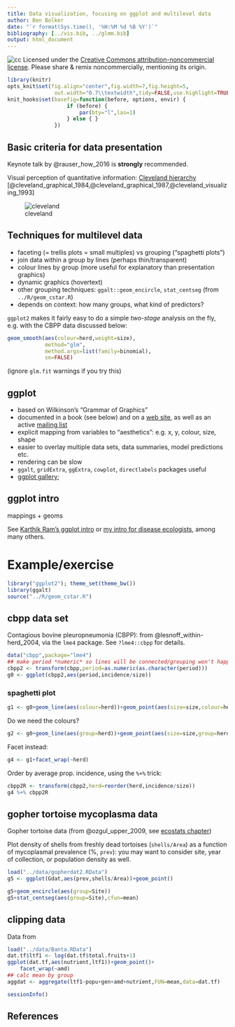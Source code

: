 ```yaml
---
title: Data visualization, focusing on ggplot and multilevel data
author: Ben Bolker
date: "`r format(Sys.time(), '%H:%M %d %B %Y')`"
bibliography: [../vis.bib, ../glmm.bib]
output: html_document
---
```


![cc](pix/cc-attrib-nc.png)
Licensed under the 
[Creative Commons attribution-noncommercial license](http://creativecommons.org/licenses/by-nc/3.0/).
Please share \& remix noncommercially, mentioning its origin.

```r
library(knitr)
opts_knit$set(fig.align="center",fig.width=7,fig.height=5,
               out.width="0.7\\textwidth",tidy=FALSE,use.highlight=TRUE)
knit_hooks$set(basefig=function(before, options, envir) {
                   if (before) {
                       par(bty="l",las=1)
                   } else { }
               })
``` 

## Basic criteria for data presentation

Keynote talk by @rauser_how_2016 is **strongly** recommended.

Visual perception of quantitative information: [Cleveland hierarchy](http://processtrends.com/toc_data_visualization.htm) [@cleveland_graphical_1984,@cleveland_graphical_1987,@cleveland_visualizing_1993]

![cleveland](pix/data_vis_1.png)

## Techniques for multilevel data

* faceting (= trellis plots = small multiples) vs grouping ("spaghetti plots")
* join data within a group by lines (perhaps thin/transparent)
* colour lines by group (more useful for explanatory than presentation graphics)
* dynamic graphics (hovertext)
* other grouping techniques: `ggalt::geom_encircle`, `stat_centseg` (from `../R/geom_cstar.R`)
* depends on context: how many groups, what kind of predictors?

`ggplot2` makes it fairly easy to do a simple *two-stage* analysis on the fly, e.g. with the CBPP data discussed below:

```r
geom_smooth(aes(colour=herd,weight=size),
            method="glm",
            method.args=list(family=binomial),
            se=FALSE)
```
(ignore `glm.fit` warnings if you try this)

## ggplot 

- based on Wilkinson's "Grammar of Graphics"
- documented in a book (see below) and on a [web site](http://had.co.nz/ggplot2), as well as an active [mailing list](http://groups.google.com/group/ggplot2)
- explicit mapping from variables to "aesthetics": e.g. x, y, colour, size, shape
- easier to overlay multiple data sets, data summaries, model predictions etc.
- rendering can be slow
- `ggalt`, `gridExtra`, `ggExtra`, `cowplot`, `directlabels` packages useful
- [ggplot gallery](http://www.ggplot2-exts.org/gallery/); 

## ggplot intro

mappings + geoms

See [Karthik Ram's ggplot intro](https://github.com/karthikram/ggplot-lecture) or [my intro for disease ecologists](http://ms.mcmaster.ca/~bolker/eeid/ecology/ggplot.pdf), among many others.

# Example/exercise

```r
library("ggplot2"); theme_set(theme_bw())
library(ggalt)
source("../R/geom_cstar.R")
```

## cbpp data set

Contagious bovine pleuropneumonia (CBPP): from @lesnoff_within-herd_2004, via the `lme4` package. See `?lme4::cbpp` for details.

```r
data("cbpp",package="lme4")
## make period *numeric* so lines will be connected/grouping won't happen
cbpp2 <- transform(cbpp,period=as.numeric(as.character(period)))
g0 <- ggplot(cbpp2,aes(period,incidence/size))
```

### spaghetti plot

```r
g1 <- g0+geom_line(aes(colour=herd))+geom_point(aes(size=size,colour=herd))
```

Do we need the colours?
```r
g2 <- g0+geom_line(aes(group=herd))+geom_point(aes(size=size,group=herd))
```

Facet instead:

```r
g4 <- g1+facet_wrap(~herd)
```

Order by average prop. incidence, using the `%+%` trick:

```r
cbpp2R <- transform(cbpp2,herd=reorder(herd,incidence/size))
g4 %+% cbpp2R
```

## gopher tortoise mycoplasma data

Gopher tortoise data (from @ozgul_upper_2009, see [ecostats chapter](http://bbolker.github.io/mixedmodels-misc/ecostats_chap.html#data))

Plot density of shells from freshly dead tortoises (`shells/Area`) as a function of mycoplasmal prevalence (%, `prev`): you may want to consider site, year of collection, or population density as well.

```r
load("../data/gopherdat2.RData")
g5 <- ggplot(Gdat,aes(prev,shells/Area))+geom_point()
```

```r
g5+geom_encircle(aes(group=Site))
g5+stat_centseg(aes(group=Site),cfun=mean)
```

## clipping data

Data from

```r
load("../data/Banta.RData")
dat.tf$ltf1 <- log(dat.tf$total.fruits+1)
ggplot(dat.tf,aes(nutrient,ltf1))+geom_point()+
    facet_wrap(~amd)
## calc mean by group
aggdat <- aggregate(ltf1~popu+gen+amd+nutrient,FUN=mean,data=dat.tf)
```

```r
sessionInfo()
```

## References
